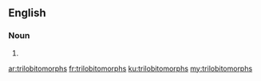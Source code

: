 ==English==

===Noun===
{{head|en|plural}}

# {{plural of|trilobitomorph|lang=en}}

[[ar:trilobitomorphs]]
[[fr:trilobitomorphs]]
[[ku:trilobitomorphs]]
[[my:trilobitomorphs]]